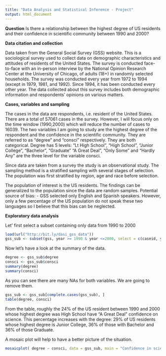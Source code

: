 ```yaml
---
title: "Data Analysis and Statistical Inference - Project"
output: html_document
---
```

**Question**
Is there a relationship between the highest degree of US residents and their confidence in scientific community between 1990 and 2000?

**Data citation and collection**

Data taken from the General Social Survey (GSS) website. This is a sociological survey used to collect data on demographic characteristics and attitudes of residents of the United States. The survey is conducted face-to-face with an in-person interview by the National Opinion Research Center at the University of Chicago, of adults (18+) in randomly selected households. The survey was conducted every year from 1972 to 1994 (except in 1979, 1981, and 1992). Since 1994, it has been conducted every other year. The data collected about this survey includes both demographic information and respondents' opinions on various matters.

**Cases, variables and sampling**

The cases in the data are respondents, i.e. resident of the United States.
There are a total of 57061 cases in the survey. However, I will focus only on the time window (1990,2000) which will reduce the number of cases to 16039.
The two variables I am going to study are the highest degree of the respondent and the confidence in the scientific community. They are referred to as "degree" and "consci" respectively.
They are both categorical. Degree has 5 levels: "Lt High School", "High School", "Junior College", "Bachelor", "Graduate"
"A Great Deal", "Only Some" and "Hardly Any" are the three level for the variable consci.

Since data are taken from a survey the study is an observational study.
The sampling method is a stratified sampling with several stages of selection. The population was first stratified by region, age and race before selection.

The population of interest is the US residents.
The findings can be generalized to the population since the data are random samples.
Potential source of bias:
- GSS selected only English and Spanish speakers. However, only a few percentage of the US population do not speak these two languages so I believe that this bias can be neglected.

**Exploratory data analysis**

Let' first select a subset containing only data from 1990 to 2000

```r
load(url("http://bit.ly/dasi_gss_data"))
gss_sub <- subset(gss, year >= 1990 & year <=2000, select = c(caseid, year, degree, consci))
```
Now let's have a look at the summary of the data.

```r
degree <- gss_sub$degree
consci <- gss_sub$consci
summary(degree)
summary(consci)

```
As you can see there are many NAs for both variables. We are going to remove them.


```r
gss_sub <- gss_sub[complete.cases(gss_sub), ]
table(degree, consci)
```
From the table, roughly the 24% of the US resident between 1990 and 2000 whose highest degree was High School have "A Great Deal" confidence on science. This percentage increases with the degree: 29% of US residents whose highest degree is Junior College, 36% of those with Bachelor and 36% of those Graduate.

A mosaic plot will help to have a better picture of the situation.

```r
mosaicplot( degree ~ consci, data = gss_sub, main = "Confidence in science community by highest degree" )

```

